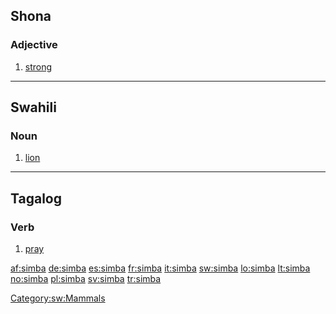 {{also|Simba}}
==Shona==

===Adjective===
{{infl|sn|adjective}}

# [[strong]]

----

==Swahili==

===Noun===
{{infl|sw|noun}}

# [[lion]]

[[Category:sw:Mammals]]

----

==Tagalog==

===Verb===
{{infl|tl|verb}}

# [[pray]]

[[af:simba]]
[[de:simba]]
[[es:simba]]
[[fr:simba]]
[[it:simba]]
[[sw:simba]]
[[lo:simba]]
[[lt:simba]]
[[no:simba]]
[[pl:simba]]
[[sv:simba]]
[[tr:simba]]